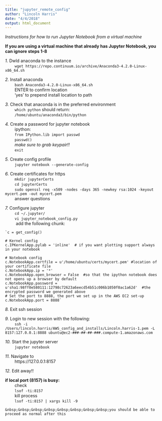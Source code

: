 ```yaml
---
title: "jupyter_remote_config"
author: "Lincoln Harris"
date: "4/4/2018"
output: html_document
---
```


*Instructions for how to run Jupyter Notebook from a virtual machine*  

**If you are using a virtual machine that already has Jupyter Notebook, you can ignore steps 1-8**

*1.* Dwld anaconda to the instance        
	&nbsp;&nbsp;&nbsp;&nbsp;&nbsp;&nbsp;&nbsp;&nbsp;`wget https://repo.continuum.io/archive/Anaconda3-4.2.0-Linux-x86_64.sh`       

*2.* Install anaconda        
	&nbsp;&nbsp;&nbsp;&nbsp;&nbsp;&nbsp;&nbsp;&nbsp;`bash Anaconda3-4.2.0-Linux-x86_64.sh`      
    &nbsp;&nbsp;&nbsp;&nbsp;&nbsp;&nbsp;&nbsp;&nbsp;ENTER to confirm location        
    &nbsp;&nbsp;&nbsp;&nbsp;&nbsp;&nbsp;&nbsp;&nbsp;'yes' to prepend install location to path       

*3.* Check that anaconda is in the preferred environment        
	&nbsp;&nbsp;&nbsp;&nbsp;&nbsp;&nbsp;&nbsp;&nbsp;`which python` should return:         
	&nbsp;&nbsp;&nbsp;&nbsp;&nbsp;&nbsp;&nbsp;&nbsp;`/home/ubuntu/anaconda3/bin/python`       

*4.* Create a password for jupyter notebook       
	&nbsp;&nbsp;&nbsp;&nbsp;&nbsp;&nbsp;&nbsp;&nbsp;ipython:         
	&nbsp;&nbsp;&nbsp;&nbsp;&nbsp;&nbsp;&nbsp;&nbsp;`from IPython.lib import passwd`        
	&nbsp;&nbsp;&nbsp;&nbsp;&nbsp;&nbsp;&nbsp;&nbsp;`passwd()`        
	&nbsp;&nbsp;&nbsp;&nbsp;&nbsp;&nbsp;&nbsp;&nbsp;*make sure to grab keypair!!*       
	&nbsp;&nbsp;&nbsp;&nbsp;&nbsp;&nbsp;&nbsp;&nbsp;`exit`        

*5.* Create config profile       
	&nbsp;&nbsp;&nbsp;&nbsp;&nbsp;&nbsp;&nbsp;&nbsp;`jupyter notebook --generate-config`       

*6.* Create certificates for https       
	&nbsp;&nbsp;&nbsp;&nbsp;&nbsp;&nbsp;&nbsp;&nbsp;`mkdir jupyterCerts`       
	&nbsp;&nbsp;&nbsp;&nbsp;&nbsp;&nbsp;&nbsp;&nbsp;`cd jupyterCerts`       
	&nbsp;&nbsp;&nbsp;&nbsp;&nbsp;&nbsp;&nbsp;&nbsp;`sudo openssl req -x509 -nodes -days 365 -newkey rsa:1024 -keyout mycert.pem -out mycert.pem`      
	&nbsp;&nbsp;&nbsp;&nbsp;&nbsp;&nbsp;&nbsp;&nbsp;answer questions     

*7.* Configure jupyter     
	&nbsp;&nbsp;&nbsp;&nbsp;&nbsp;&nbsp;&nbsp;&nbsp;`cd ~/.jupyter/`       
	&nbsp;&nbsp;&nbsp;&nbsp;&nbsp;&nbsp;&nbsp;&nbsp;`vi jupyter_notebook_config.py`      
	&nbsp;&nbsp;&nbsp;&nbsp;&nbsp;&nbsp;&nbsp;&nbsp;	add the following chunk:     

	`c = get_config()

	# Kernel config
	c.IPKernelApp.pylab = 'inline'  # if you want plotting support always in your notebook

	# Notebook config
	c.NotebookApp.certfile = u'/home/ubuntu/certs/mycert.pem' #location of your certificate file
	c.NotebookApp.ip = '*'
	c.NotebookApp.open_browser = False  #so that the ipython notebook does not opens up a browser by default
	c.NotebookApp.password = u'sha1:98ff0e580111:12798c72623a6eecd54b51c006b1050f0ac1a62d'  #the encrypted password we generated above
	# Set the port to 8888, the port we set up in the AWS EC2 set-up
	c.NotebookApp.port = 8888`

*8.* Exit ssh session      

*9.* Login to new session with the following:          
	&nbsp;&nbsp;&nbsp;&nbsp;&nbsp;&nbsp;&nbsp;&nbsp;`ssh -i /Users/lincoln.harris/AWS_config_and_installs/Lincoln.harris-1.pem -L 8157:127.0.0.1:8888 ubuntu@ec2-###-##-##-###.compute-1.amazonaws.com`        

*10.* Start the jupyter server          
	&nbsp;&nbsp;&nbsp;&nbsp;&nbsp;&nbsp;&nbsp;&nbsp;`jupyter notebook`        

*11.* Navigate to        
	&nbsp;&nbsp;&nbsp;&nbsp;&nbsp;&nbsp;&nbsp;&nbsp;https://127.0.0.1:8157           

*12.* Edit away!!        
 
**if local port (8157) is busy:**         
	&nbsp;&nbsp;&nbsp;&nbsp;&nbsp;&nbsp;&nbsp;&nbsp;check       
	&nbsp;&nbsp;&nbsp;&nbsp;&nbsp;&nbsp;&nbsp;&nbsp;`lsof -ti:8157`         
	&nbsp;&nbsp;&nbsp;&nbsp;&nbsp;&nbsp;&nbsp;&nbsp;kill process           
	&nbsp;&nbsp;&nbsp;&nbsp;&nbsp;&nbsp;&nbsp;&nbsp;`lsof -ti:8157 | xargs kill -9`    

	&nbsp;&nbsp;&nbsp;&nbsp;&nbsp;&nbsp;&nbsp;&nbsp;you should be able to proceed as normal after this        
